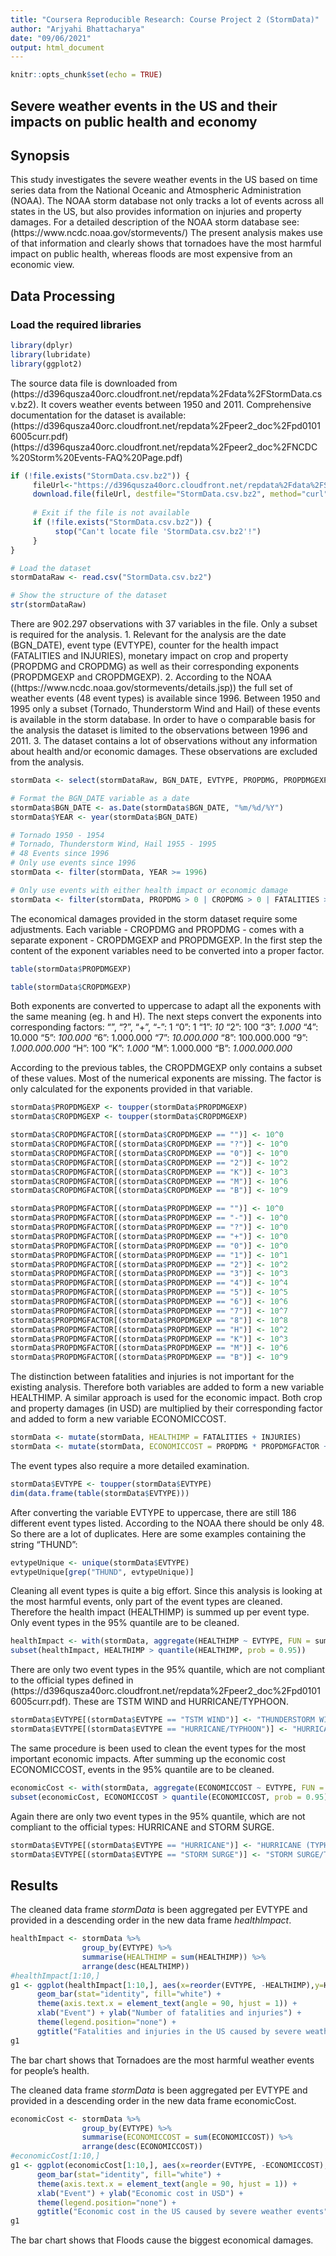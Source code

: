 ---
title: "Coursera Reproducible Research: Course Project 2 (StormData)"
author: "Arjyahi Bhattacharya"
date: "09/06/2021"
output: html_document
---

```{r setup, include=FALSE}
knitr::opts_chunk$set(echo = TRUE)
```

## Severe weather events in the US and their impacts on public health and economy
## Synopsis
This study investigates the severe weather events in the US based on time series data from the National Oceanic and Atmospheric Administration (NOAA). The NOAA storm database not only tracks a lot of events across all states in the US, but also provides information on injuries and property damages.
For a detailed description of the NOAA storm database see: (https://www.ncdc.noaa.gov/stormevents/)
The present analysis makes use of that information and clearly shows that tornadoes have the most harmful impact on public health, whereas floods are most expensive from an economic view. 

## Data Processing

### Load the required libraries
```{r}
library(dplyr)
library(lubridate)
library(ggplot2)
```
The source data file is downloaded from (https://d396qusza40orc.cloudfront.net/repdata%2Fdata%2FStormData.csv.bz2).
It covers weather events between 1950 and 2011.
Comprehensive documentation for the dataset is available:
(https://d396qusza40orc.cloudfront.net/repdata%2Fpeer2_doc%2Fpd01016005curr.pdf)
(https://d396qusza40orc.cloudfront.net/repdata%2Fpeer2_doc%2FNCDC%20Storm%20Events-FAQ%20Page.pdf)

```{r, cache=TRUE}
if (!file.exists("StormData.csv.bz2")) {
     fileUrl<-"https://d396qusza40orc.cloudfront.net/repdata%2Fdata%2FStormData.csv.bz2"
     download.file(fileUrl, destfile="StormData.csv.bz2", method="curl")
     
     # Exit if the file is not available
     if (!file.exists("StormData.csv.bz2")) {
          stop("Can't locate file 'StormData.csv.bz2'!")
     }
}

# Load the dataset
stormDataRaw <- read.csv("StormData.csv.bz2")

# Show the structure of the dataset
str(stormDataRaw)
```
There are 902.297 observations with 37 variables in the file. Only a subset is required for the analysis.
1. Relevant for the analysis are the date (BGN_DATE), event type (EVTYPE), counter for the health impact (FATALITIES and INJURIES), monetary impact on crop and property (PROPDMG and CROPDMG) as well as their corresponding exponents (PROPDMGEXP and CROPDMGEXP).
2. According to the NOAA ((https://www.ncdc.noaa.gov/stormevents/details.jsp)) the full set of weather events (48 event types) is available since 1996. Between 1950 and 1995 only a subset (Tornado, Thunderstorm Wind and Hail) of these events is available in the storm database. In order to have o comparable basis for the analysis the dataset is limited to the observations between 1996 and 2011.
3. The dataset contains a lot of observations without any information about health and/or economic damages. These observations are excluded from the analysis.
```{r}
stormData <- select(stormDataRaw, BGN_DATE, EVTYPE, PROPDMG, PROPDMGEXP, CROPDMG, CROPDMGEXP, FATALITIES, INJURIES)

# Format the BGN_DATE variable as a date
stormData$BGN_DATE <- as.Date(stormData$BGN_DATE, "%m/%d/%Y")
stormData$YEAR <- year(stormData$BGN_DATE)

# Tornado 1950 - 1954
# Tornado, Thunderstorm Wind, Hail 1955 - 1995
# 48 Events since 1996
# Only use events since 1996
stormData <- filter(stormData, YEAR >= 1996)

# Only use events with either health impact or economic damage
stormData <- filter(stormData, PROPDMG > 0 | CROPDMG > 0 | FATALITIES > 0 | INJURIES > 0)
```

The economical damages provided in the storm dataset require some adjustments. Each variable - CROPDMG and PROPDMG - comes with a separate exponent - CROPDMGEXP and PROPDMGEXP. In the first step the content of the exponent variables need to be converted into a proper factor.

```{r}
table(stormData$PROPDMGEXP)
```
```{r}
table(stormData$CROPDMGEXP)
```

Both exponents are converted to uppercase to adapt all the exponents with the same meaning (eg. h and H). The next steps convert the exponents into corresponding factors:
“”, “?”, “+”, “-”: 1
“0”: 1
“1”: *10*
“2”: 100
“3”: *1.000*
“4”: 10.000
“5”: *100.000*
“6”: 1.000.000
“7”: *10.000.000*
“8”: 100.000.000
“9”: *1.000.000.000*
“H”: 100
“K”: *1.000*
“M”: 1.000.000
“B”: *1.000.000.000*

According to the previous tables, the CROPDMGEXP only contains a subset of these values. Most of the numerical exponents are missing. The factor is only calculated for the exponents provided in that variable.

```{r}
stormData$PROPDMGEXP <- toupper(stormData$PROPDMGEXP)
stormData$CROPDMGEXP <- toupper(stormData$CROPDMGEXP)

stormData$CROPDMGFACTOR[(stormData$CROPDMGEXP == "")] <- 10^0
stormData$CROPDMGFACTOR[(stormData$CROPDMGEXP == "?")] <- 10^0
stormData$CROPDMGFACTOR[(stormData$CROPDMGEXP == "0")] <- 10^0
stormData$CROPDMGFACTOR[(stormData$CROPDMGEXP == "2")] <- 10^2
stormData$CROPDMGFACTOR[(stormData$CROPDMGEXP == "K")] <- 10^3
stormData$CROPDMGFACTOR[(stormData$CROPDMGEXP == "M")] <- 10^6
stormData$CROPDMGFACTOR[(stormData$CROPDMGEXP == "B")] <- 10^9

stormData$PROPDMGFACTOR[(stormData$PROPDMGEXP == "")] <- 10^0
stormData$PROPDMGFACTOR[(stormData$PROPDMGEXP == "-")] <- 10^0
stormData$PROPDMGFACTOR[(stormData$PROPDMGEXP == "?")] <- 10^0
stormData$PROPDMGFACTOR[(stormData$PROPDMGEXP == "+")] <- 10^0
stormData$PROPDMGFACTOR[(stormData$PROPDMGEXP == "0")] <- 10^0
stormData$PROPDMGFACTOR[(stormData$PROPDMGEXP == "1")] <- 10^1
stormData$PROPDMGFACTOR[(stormData$PROPDMGEXP == "2")] <- 10^2
stormData$PROPDMGFACTOR[(stormData$PROPDMGEXP == "3")] <- 10^3
stormData$PROPDMGFACTOR[(stormData$PROPDMGEXP == "4")] <- 10^4
stormData$PROPDMGFACTOR[(stormData$PROPDMGEXP == "5")] <- 10^5
stormData$PROPDMGFACTOR[(stormData$PROPDMGEXP == "6")] <- 10^6
stormData$PROPDMGFACTOR[(stormData$PROPDMGEXP == "7")] <- 10^7
stormData$PROPDMGFACTOR[(stormData$PROPDMGEXP == "8")] <- 10^8
stormData$PROPDMGFACTOR[(stormData$PROPDMGEXP == "H")] <- 10^2
stormData$PROPDMGFACTOR[(stormData$PROPDMGEXP == "K")] <- 10^3
stormData$PROPDMGFACTOR[(stormData$PROPDMGEXP == "M")] <- 10^6
stormData$PROPDMGFACTOR[(stormData$PROPDMGEXP == "B")] <- 10^9
```
The distinction between fatalities and injuries is not important for the existing analysis. Therefore both variables are added to form a new variable HEALTHIMP.
A similar approach is used for the economic impact. Both crop and property damages (in USD) are multiplied by their corresponding factor and added to form a new variable ECONOMICCOST.
```{r}
stormData <- mutate(stormData, HEALTHIMP = FATALITIES + INJURIES)
stormData <- mutate(stormData, ECONOMICCOST = PROPDMG * PROPDMGFACTOR + CROPDMG * CROPDMGFACTOR)
```

The event types also require a more detailed examination.

```{r}
stormData$EVTYPE <- toupper(stormData$EVTYPE)
dim(data.frame(table(stormData$EVTYPE)))
```
After converting the variable EVTYPE to uppercase, there are still 186 different event types listed. According to the NOAA there should be only 48. So there are a lot of duplicates. Here are some examples containing the string “THUND”:

```{r}
evtypeUnique <- unique(stormData$EVTYPE)
evtypeUnique[grep("THUND", evtypeUnique)]
```

Cleaning all event types is quite a big effort. Since this analysis is looking at the most harmful events, only part of the event types are cleaned. Therefore the health impact (HEALTHIMP) is summed up per event type. Only event types in the 95% quantile are to be cleaned.

```{r}
healthImpact <- with(stormData, aggregate(HEALTHIMP ~ EVTYPE, FUN = sum))
subset(healthImpact, HEALTHIMP > quantile(HEALTHIMP, prob = 0.95))
```
There are only two event types in the 95% quantile, which are not compliant to the official types defined in (https://d396qusza40orc.cloudfront.net/repdata%2Fpeer2_doc%2Fpd01016005curr.pdf). These are TSTM WIND and HURRICANE/TYPHOON.
```{r}
stormData$EVTYPE[(stormData$EVTYPE == "TSTM WIND")] <- "THUNDERSTORM WIND"
stormData$EVTYPE[(stormData$EVTYPE == "HURRICANE/TYPHOON")] <- "HURRICANE (TYPHOON)"
```

The same procedure is been used to clean the event types for the most important economic impacts. After summing up the economic cost ECONOMICCOST, events in the 95% quantile are to be cleaned.
```{r}
economicCost <- with(stormData, aggregate(ECONOMICCOST ~ EVTYPE, FUN = sum))
subset(economicCost, ECONOMICCOST > quantile(ECONOMICCOST, prob = 0.95))
```

Again there are only two event types in the 95% quantile, which are not compliant to the official types: HURRICANE and STORM SURGE.
```{r}
stormData$EVTYPE[(stormData$EVTYPE == "HURRICANE")] <- "HURRICANE (TYPHOON)"
stormData$EVTYPE[(stormData$EVTYPE == "STORM SURGE")] <- "STORM SURGE/TIDE"
```

## Results
The cleaned data frame *stormData* is been aggregated per EVTYPE and provided in a descending order in the new data frame *healthImpact*.
```{r}
healthImpact <- stormData %>% 
                group_by(EVTYPE) %>% 
                summarise(HEALTHIMP = sum(HEALTHIMP)) %>% 
                arrange(desc(HEALTHIMP))
#healthImpact[1:10,]
g1 <- ggplot(healthImpact[1:10,], aes(x=reorder(EVTYPE, -HEALTHIMP),y=HEALTHIMP,color=EVTYPE)) + 
      geom_bar(stat="identity", fill="white") + 
      theme(axis.text.x = element_text(angle = 90, hjust = 1)) + 
      xlab("Event") + ylab("Number of fatalities and injuries") +
      theme(legend.position="none") +
      ggtitle("Fatalities and injuries in the US caused by severe weather events")
g1
```

The bar chart shows that Tornadoes are the most harmful weather events for people’s health.

The cleaned data frame *stormData* is been aggregated per EVTYPE and provided in a descending order in the new data frame economicCost.

```{r}
economicCost <- stormData %>% 
                group_by(EVTYPE) %>% 
                summarise(ECONOMICCOST = sum(ECONOMICCOST)) %>% 
                arrange(desc(ECONOMICCOST))
#economicCost[1:10,]
g1 <- ggplot(economicCost[1:10,], aes(x=reorder(EVTYPE, -ECONOMICCOST),y=ECONOMICCOST,color=EVTYPE)) + 
      geom_bar(stat="identity", fill="white") + 
      theme(axis.text.x = element_text(angle = 90, hjust = 1)) + 
      xlab("Event") + ylab("Economic cost in USD") +
      theme(legend.position="none") +
      ggtitle("Economic cost in the US caused by severe weather events")
g1
```
The bar chart shows that Floods cause the biggest economical damages.